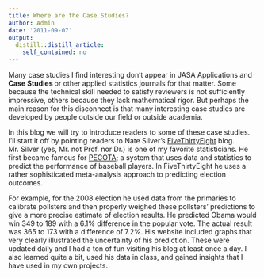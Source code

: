 ```yaml
---
title: Where are the Case Studies?
author: Admin
date: '2011-09-07'
output:
  distill::distill_article:
    self_contained: no
---
```


Many case studies I find interesting don&#8217;t appear in JASA Applications and **Case Studies **or other applied statistics journals for that matter. Some because the technical skill needed to satisfy reviewers is not sufficiently impressive, others because they lack mathematical rigor. But perhaps the main reason for this disconnect is that many interesting case studies are developed by people outside our field or outside academia.

In this blog we will try to introduce readers to some of these case studies. I&#8217;ll start it off by pointing readers to Nate Silver&#8217;s <a href="http://fivethirtyeight.blogs.nytimes.com" target="_blank">FiveThirtyEight</a> blog. Mr. Silver (yes, Mr. not Prof. nor Dr.) is one of my favorite statisticians. He first became famous for <a href="http://en.wikipedia.org/wiki/PECOTA" target="_blank">PECOTA</a>; a system that uses data and statistics to predict the performance of baseball players. In FiveThirtyEight he uses a rather sophisticated meta-analysis approach to predicting election outcomes.

For example, for the 2008 election he used data from the primaries to calibrate pollsters and then properly weighed these pollsters&#8217; predictions to give a more precise estimate of election results. He predicted Obama would win 349 to 189 with a 6.1% difference in the popular vote. The actual result was 365 to 173 with a difference of 7.2%. His website included graphs that very clearly illustrated the uncertainty of his prediction. These were updated daily and I had a ton of fun visiting his blog at least once a day. I also learned quite a bit, used his data in class, and gained insights that I have used in my own projects.

<!--EndFragment-->
